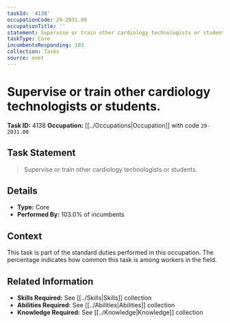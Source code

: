 ```yaml
---
taskId: '4138'
occupationCode: 29-2031.00
occupationTitle: ''
statement: Supervise or train other cardiology technologists or students.
taskType: Core
incumbentsResponding: 103
collection: Tasks
source: onet
---
```

# Supervise or train other cardiology technologists or students.

**Task ID:** 4138
**Occupation:** [[../Occupations|Occupation]] with code `29-2031.00`

## Task Statement

> Supervise or train other cardiology technologists or students.

## Details

- **Type:** Core
- **Performed By:** 103.0% of incumbents

## Context

This task is part of the standard duties performed in this occupation. The percentage indicates how common this task is among workers in the field.

## Related Information

- **Skills Required:** See [[../Skills|Skills]] collection
- **Abilities Required:** See [[../Abilities|Abilities]] collection
- **Knowledge Required:** See [[../Knowledge|Knowledge]] collection
